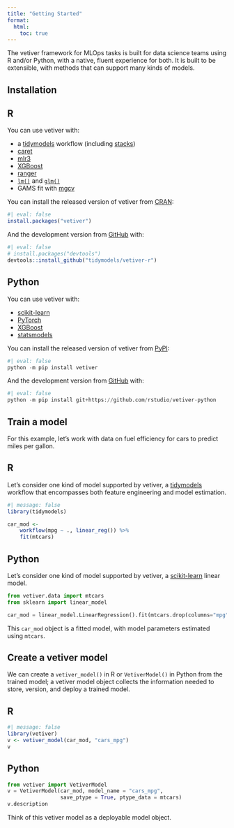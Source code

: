 ```yaml
---
title: "Getting Started"
format:
  html:
    toc: true
---
```


The vetiver framework for MLOps tasks is built for data science teams using R and/or Python, with a native, fluent experience for both.
It is built to be extensible, with methods that can support many kinds of models.

## Installation

::: {.panel-tabset group="language"}
## R

You can use vetiver with:

-   a [tidymodels](https://www.tidymodels.org/) workflow (including [stacks](https://stacks.tidymodels.org/))
-   [caret](https://topepo.github.io/caret/)
-   [mlr3](https://mlr3.mlr-org.com/)
-   [XGBoost](https://xgboost.readthedocs.io/en/latest/R-package/)
-   [ranger](https://cran.r-project.org/package=ranger)
-   [`lm()`](https://stat.ethz.ch/R-manual/R-patched/library/stats/html/lm.html) and [`glm()`](https://stat.ethz.ch/R-manual/R-patched/library/stats/html/glm.html)
-   GAMS fit with [mgcv](https://CRAN.R-project.org/package=mgcv)

You can install the released version of vetiver from [CRAN](https://cran.r-project.org/package=vetiver):

```r
#| eval: false
install.packages("vetiver")
```

And the development version from [GitHub](https://github.com/rstudio/vetiver-r) with:

```r
#| eval: false
# install.packages("devtools")
devtools::install_github("tidymodels/vetiver-r")
```

## Python

You can use vetiver with:

-   [scikit-learn](https://scikit-learn.org/)
-   [PyTorch](https://pytorch.org/)
-   [XGBoost](https://xgboost.readthedocs.io/en/stable/python/index.html)
-   [statsmodels](https://www.statsmodels.org/stable/index.html)

You can install the released version of vetiver from [PyPI](https://pypi.org/project/vetiver/):

```python
#| eval: false
python -m pip install vetiver
```

And the development version from [GitHub](https://github.com/rstudio/vetiver-python) with:

```python
#| eval: false
python -m pip install git+https://github.com/rstudio/vetiver-python
```
:::

## Train a model

For this example, let's work with data on fuel efficiency for cars to predict miles per gallon.

::: {.panel-tabset group="language"}
## R

Let's consider one kind of model supported by vetiver, a [tidymodels](https://www.tidymodels.org/) workflow that encompasses both feature engineering and model estimation.

```r
#| message: false
library(tidymodels)

car_mod <-
    workflow(mpg ~ ., linear_reg()) %>%
    fit(mtcars)
```

## Python

Let's consider one kind of model supported by vetiver, a [scikit-learn](https://scikit-learn.org/) linear model.

```python
from vetiver.data import mtcars
from sklearn import linear_model

car_mod = linear_model.LinearRegression().fit(mtcars.drop(columns="mpg"), mtcars["mpg"])
```
:::

This `car_mod` object is a fitted model, with model parameters estimated using `mtcars`.

## Create a vetiver model

We can create a `vetiver_model()` in R or `VetiverModel()` in Python from the trained model; a vetiver model object collects the information needed to store, version, and deploy a trained model.

::: {.panel-tabset group="language"}
## R

```r
#| message: false
library(vetiver)
v <- vetiver_model(car_mod, "cars_mpg")
v
```

## Python

```python
from vetiver import VetiverModel
v = VetiverModel(car_mod, model_name = "cars_mpg", 
                 save_ptype = True, ptype_data = mtcars)
v.description
```
:::

Think of this vetiver model as a deployable model object.
